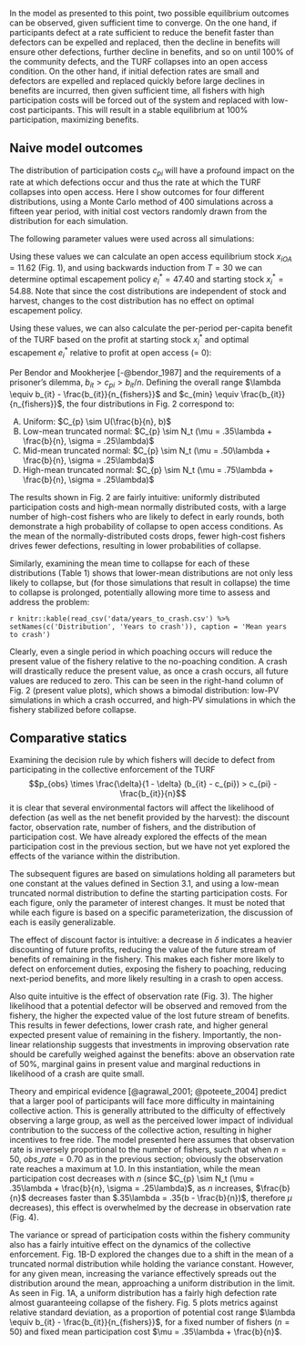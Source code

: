 
In the model as presented to this point, two possible equilibrium outcomes can be observed, given sufficient time to converge.  On the one hand, if participants defect at a rate sufficient to reduce the benefit faster than defectors can be expelled and replaced, then the decline in benefits will ensure other defections, further decline in benefits, and so on until 100% of the community defects, and the TURF collapses into an open access condition.  On the other hand, if initial defection rates are small and defectors are expelled and replaced quickly before large declines in benefits are incurred, then given sufficient time, all fishers with high participation costs will be forced out of the system and replaced with low-cost participants.  This will result in a stable equilibrium at 100% participation, maximizing benefits.


## Naive model outcomes

The distribution of participation costs $c_{pi}$ will have a profound impact on the rate at which defections occur and thus the rate at which the TURF collapses into open access. Here I show outcomes for four different distributions, using a Monte Carlo method of 400 simulations across a fifteen year period, with initial cost vectors randomly drawn from the distribution for each simulation.

The following parameter values were used across all simulations:
\begin{align*}
  \delta &= .95      &\text{discount factor}\\ 
  r  &= 0.3; K = 100 &\text{intrinsic growth rate; carrying capacity}\\
  p &= 20; B = 200   &\text{unit price; harvest cost coefficient}\\
  n_{fishers} &= 50  &\text{number of fishers in TURF}\\
  obs\_rate  &= .7   &\text{probability of getting caught defecting}\\
\end{align*}

Using these values we can calculate an open access equilibrium stock $x_{iOA} = 11.62$ (Fig. 1), and using backwards induction from $T = 30$ we can determine optimal escapement policy $e_i^* = 47.40$ and starting stock $x_i^* = 54.88$.  Note that since the cost distributions are independent of stock and harvest, changes to the cost distribution has no effect on optimal escapement policy.  

\begin{figure}[h!]
  \centering
  \fbox{
    \begin{minipage}{12 cm}
    \centering
    \includegraphics[width=\linewidth]{figs/oa_plot.png}
    \caption{Rent, profit, harvest cost.  Dashed vertical line represents 
      open access equilibrium at which rents are dissipated; dotted vertical
      line represents optimal escapement to maximize long-term value.}
    \end{minipage}
  }
\end{figure}

Using these values, we can also calculate the per-period per-capita benefit of the TURF based on the profit at starting stock $x_i^*$ and optimal escapement $e_i^*$ relative to profit at open access (= 0):
\begin{align}
  \pi(e_i^*, x_i^*) = p(x_i^* - e_i^*) - \int_{e_i^*}^{x_i^*}\frac{B}{s}ds = 120
\end{align}

Per Bendor and Mookherjee [-@bendor_1987] and the requirements of a prisoner's dilemma, $b_{it} > c_{pi} > b_{it}/n$. 
Defining the overall range $\lambda \equiv b_{it} - \frac{b_{it}}{n_{fishers}}$ and 
$c_{min} \equiv \frac{b_{it}}{n_{fishers}}$, the four distributions in Fig. 2 correspond to:

A) Uniform: $C_{p} \sim U(\frac{b}{n}, b)$
B) Low-mean truncated normal:  $C_{p} \sim N_t (\mu = .35\lambda + \frac{b}{n}, \sigma = .25\lambda)$
C) Mid-mean truncated normal:  $C_{p} \sim N_t (\mu = .50\lambda + \frac{b}{n}, \sigma = .25\lambda)$
D) High-mean truncated normal: $C_{p} \sim N_t (\mu = .75\lambda + \frac{b}{n}, \sigma = .25\lambda)$

\begin{figure}[h!]
  \centering
  \fbox{
    \begin{minipage}{16 cm}
    \centering
    \includegraphics[width=\linewidth]{figs/compare_dists.png}
    \caption{Initial distribution of participation costs, trajectories of simulated 
      harvests, distribution of simulated net present values, for (A) uniform, 
      (B) low-mean truncated normal, (C) mid-mean truncated normal, and (D) high-mean
      truncated normal distributions. Vertical bars on present value plots show 
      present value for stable fishery (i.e. no poaching) ignoring participation 
      costs (blue) and accounting for participation costs (orange) by assigning all
      fishers $c_p = \EE[C_p]$}
    \end{minipage}
  }
\end{figure}

The results shown in Fig. 2 are fairly intuitive:  uniformly distributed participation costs and high-mean normally distributed costs, with a large number of high-cost fishers who are likely to defect in early rounds, both demonstrate a high probability of collapse to open access conditions.   As the mean of the normally-distributed costs drops, fewer high-cost fishers drives fewer defections, resulting in lower probabilities of collapse.

Similarly, examining the mean time to collapse for each of these distributions (Table 1) shows that lower-mean distributions are not only less likely to collapse, but (for those simulations that result in collapse) the time to collapse is prolonged, potentially allowing more time to assess and address the problem:

`r knitr::kable(read_csv('data/years_to_crash.csv') %>% setNames(c('Distribution', 'Years to crash')), caption = 'Mean years to crash')`

Clearly, even a single period in which poaching occurs will reduce the present value of the fishery relative to the no-poaching condition.  A crash will drastically reduce the present value, as once a crash occurs, all future values are reduced to zero.  This can be seen in the right-hand column of Fig. 2 (present value plots), which shows a bimodal distribution: low-PV simulations in which a crash occurred, and high-PV simulations in which the fishery stabilized before collapse.

## Comparative statics

Examining the decision rule by which fishers will decide to defect from participating in the collective enforcement of the TURF
$$p_{obs} \times \frac{\delta}{1 - \delta} (b_{it} - c_{pi}) > c_{pi} - \frac{b_{it}}{n}$$
it is clear that several environmental factors will affect the likelihood of defection (as well as the net benefit provided by the harvest): the discount factor, observation rate, number of fishers, and the distribution of participation cost.  We have already explored the effects of the mean participation cost in the previous section, but we have not yet explored the effects of the variance within the distribution.  

The subsequent figures are based on simulations holding all parameters but one constant at the values defined in Section 3.1, and using a low-mean truncated normal distribution to define the starting participation costs.  For each figure, only the parameter of interest changes.  It must be noted that while each figure is based on a specific parameterization, the discussion of each is easily generalizable.

The effect of discount factor is intuitive: a decrease in $\delta$ indicates a heavier discounting of future profits, reducing the value of the future stream of benefits of remaining in the fishery.  This makes each fisher more likely to defect on enforcement duties, exposing the fishery to poaching, reducing next-period benefits, and more likely resulting in a crash to open access.

Also quite intuitive is the effect of observation rate (Fig. 3).  The higher likelihood that a potential defector will be observed and removed from the fishery, the higher the expected value of the lost future stream of benefits.  This results in fewer defections, lower crash rate, and higher general expected present value of remaining in the fishery.  Importantly, the non-linear relationship suggests that investments in improving observation rate should be carefully weighed against the benefits: above an observation rate of 50%, marginal gains in present value and marginal reductions in likelihood of a crash are quite small.

\begin{figure}[h!]
  \centering
  \fbox{
    \begin{minipage}{16 cm}
    \centering
    \includegraphics[width=\linewidth]{figs/obs_plot.png}
    \caption{Effect of observation rate on (A) probability of collapse, 
    (B) years to collapse, (C) net present value.  Lines show mean value 
    across 400 simulations; shaded areas show 0.05 and 0.95 quantile 
    across 400 simulations.}
    \end{minipage}
  }
\end{figure}

Theory and empirical evidence [@agrawal_2001; @poteete_2004] predict that a larger pool of participants will face more difficulty in maintaining collective action.  This is generally attributed to the difficulty of effectively observing a large group, as well as the perceived lower impact of individual contribution to the success of the collective action, resulting in higher incentives to free ride.  The model presented here assumes that observation rate is inversely proportional to the number of fishers, such that when $n = 50$, $obs\_rate = 0.70$ as in the previous section; obviously the observation rate reaches a maximum at 1.0.  In this instantiation, while the mean participation cost decreases with $n$ (since $C_{p} \sim N_t (\mu = .35\lambda + \frac{b}{n}, \sigma = .25\lambda)$, as $n$ increases, $\frac{b}{n}$ decreases faster than $.35\lambda = .35(b - \frac{b}{n})$, therefore $\mu$ decreases), this effect is overwhelmed by the decrease in observation rate (Fig. 4).

\begin{figure}[h!]
  \centering
  \fbox{
    \begin{minipage}{16 cm}
    \centering
    \includegraphics[width=\linewidth]{figs/n_plot.png}
    \caption{Effect of number of fishers on (A) probability of collapse, 
    (B) years to collapse, (C) net present value.  Lines show mean value 
    across 400 simulations; shaded areas show 0.05 and 0.95 quantile 
    across 400 simulations.}
    \end{minipage}
  }
\end{figure}

The variance or spread of participation costs within the fishery community also has a fairly intuitive effect on the dynamics of the collective enforcement.  Fig. 1B-D explored the changes due to a shift in the mean of a truncated normal distribution while holding the variance constant.  However, for any given mean, increasing the variance effectively spreads out the distribution around the mean, approaching a uniform distribution in the limit.  As seen in Fig. 1A, a uniform distribution has a fairly high defection rate almost guaranteeing collapse of the fishery.  Fig. 5 plots metrics against relative standard deviation, as a proportion of potential cost range $\lambda \equiv b_{it} - \frac{b_{it}}{n_{fishers}}$, for a fixed number of fishers ($n = 50$) and fixed mean participation cost $\mu = .35\lambda + \frac{b}{n}$.

\begin{figure}[h!]
  \centering
  \fbox{
    \begin{minipage}{16 cm}
    \centering
    \includegraphics[width=\linewidth]{figs/sd_plot.png}
    \caption{Effect of relative standard deviation of participation cost on 
    (A) probability of collapse, (B) years to collapse, (C) net present value.  
    Lines show mean value across 400 simulations; shaded areas show 0.05 and 
    0.95 quantile across 400 simulations.}
    \end{minipage}
  }
\end{figure}
